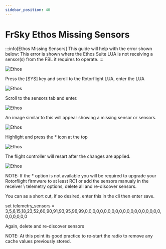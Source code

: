 ```yaml
---
sidebar_position: 40
---
```


# FrSky Ethos Missing Sensors

:::info[Ethos Missing Sensors]
This guide will help with the error shown below: This error is shown where the Ethos Suite LUA is not receiving a sensor(s) from the FBL it requires to operate.
:::

![Ethos](./img/ethos-missing-1.jpg)

Press the \[SYS] key and scroll to the Rotorflight LUA, enter the LUA

![Ethos](./img/ethos-missing-2.jpg)

Scroll to the sensors tab and enter.

![Ethos](./img/ethos-missing-3.jpg)

An image similar to this will appear showing a missing sensor or sensors.

![Ethos](./img/ethos-missing-4.jpg)

Highlight and press the \* icon at the top

![Ethos](./img/ethos-missing-5.jpg)

The flight controller will resart after the changes are applied.

![Ethos](./img/ethos-missing-6.jpg)

NOTE: If the \* option is not available you will be required to upgrade your Rotorflight firmware to at least RC1 or add the sensors manualy in the receiver \ telemetry options, delete all and re-discover sensors.

You can as a short cut, if so desired, enter this in the cli then enter save.

set telemetry\_sensors = 3,5,6,15,18,23,52,60,90,91,93,95,96,99,0,0,0,0,0,0,0,0,0,0,0,0,0,0,0,0,0,0,0,0,0,0,0,0,0,0

Again, delete and re-discover sensors

NOTE: At this point its good practice to re-start the radio to remove any cache values previously stored.
